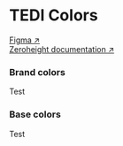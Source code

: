 
<Meta name="Color tokens" title="TEDI-Ready Angular/Base/Colors/TEDI Colors" />

# TEDI Colors

[Figma ↗](<https://www.figma.com/file/jWiRIXhHRxwVdMSimKX2FF/TEDI-Design-System-(draft)?type=design&node-id=47-32908&mode=dev>)<br/>
[Zeroheight documentation ↗](https://zeroheight.com/1ee8444b7/v/latest/p/231068-color-variables/b/30bd91)

<h3>Brand colors</h3>
<div className="example-list padding-14-16">Test</div>
<h3>Base colors</h3>
<div className="example-list padding-14-16">Test</div>
